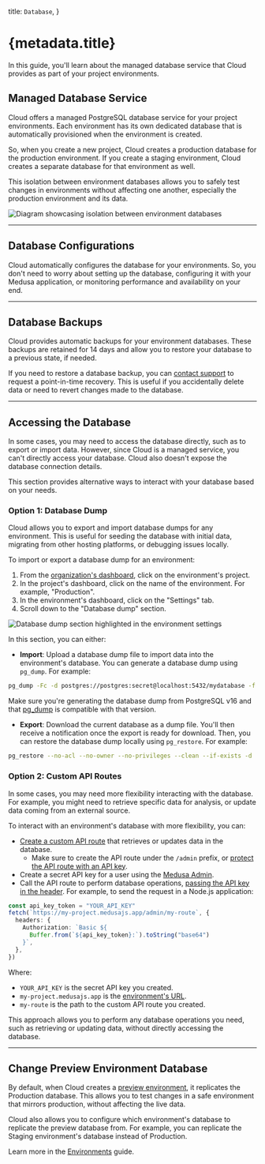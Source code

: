   title: `Database`,
}

# {metadata.title}

In this guide, you'll learn about the managed database service that Cloud provides as part of your project environments.

## Managed Database Service

Cloud offers a managed PostgreSQL database service for your project environments. Each environment has its own dedicated database that is automatically provisioned when the environment is created.

So, when you create a new project, Cloud creates a production database for the production environment. If you create a staging environment, Cloud creates a separate database for that environment as well.

This isolation between environment databases allows you to safely test changes in environments without affecting one another, especially the production environment and its data.

![Diagram showcasing isolation between environment databases](https://res.cloudinary.com/dza7lstvk/image/upload/v1750174759/Cloud/databases-cloud_hzjyrn.jpg)

---

## Database Configurations

Cloud automatically configures the database for your environments. So, you don't need to worry about setting up the database, configuring it with your Medusa application, or monitoring performance and availability on your end.

---

## Database Backups

Cloud provides automatic backups for your environment databases. These backups are retained for 14 days and allow you to restore your database to a previous state, if needed.

If you need to restore a database backup, you can [contact support](#) to request a point-in-time recovery. This is useful if you accidentally delete data or need to revert changes made to the database.

---

## Accessing the Database

In some cases, you may need to access the database directly, such as to export or import data. However, since Cloud is a managed service, you can't directly access your database. Cloud also doesn't expose the database connection details.

This section provides alternative ways to interact with your database based on your needs.

### Option 1: Database Dump

Cloud allows you to export and import database dumps for any environment. This is useful for seeding the database with initial data, migrating from other hosting platforms, or debugging issues locally.

To import or export a database dump for an environment:

1. From the [organization's dashboard](../organizations/page.mdx), click on the environment's project.
2. In the project's dashboard, click on the name of the environment. For example, "Production".
3. In the environment's dashboard, click on the "Settings" tab.
4. Scroll down to the "Database dump" section.

![Database dump section highlighted in the environment settings](https://res.cloudinary.com/dza7lstvk/image/upload/v1750169625/Cloud/CleanShot_2025-06-17_at_17.13.21_2x_l7vw3w.png)

In this section, you can either:

- **Import**: Upload a database dump file to import data into the environment's database. You can generate a database dump using `pg_dump`. For example:

```bash
pg_dump -Fc -d postgres://postgres:secret@localhost:5432/mydatabase -f mydata.dump
```

<Note>

Make sure you're generating the database dump from PostgreSQL v16 and that [pg_dump](https://www.postgresql.org/docs/16/app-pgdump.html) is compatible with that version.

</Note>

- **Export**: Download the current database as a dump file. You'll then receive a notification once the export is ready for download. Then, you can restore the database dump locally using `pg_restore`. For example:

```bash
pg_restore --no-acl --no-owner --no-privileges --clean --if-exists -d 'postgres://postgres:secret@localhost:5432/mydatabase' mydata.dump
```

### Option 2: Custom API Routes

In some cases, you may need more flexibility interacting with the database. For example, you might need to retrieve specific data for analysis, or update data coming from an external source.

To interact with an environment's database with more flexibility, you can:

- [Create a custom API route](!docs!/learn/fundamentals/api-routes) that retrieves or updates data in the database.
    - Make sure to create the API route under the `/admin` prefix, or [protect the API route with an API key](!docs!/learn/fundamentals/api-routes/protected-routes).
- Create a secret API key for a user using the [Medusa Admin](!user-guide!/settings/developer/secret-api-keys#create-secret-api-key).
- Call the API route to perform database operations, [passing the API key in the header](!api!/admin#2-api-token). For example, to send the request in a Node.js application:

```ts
const api_key_token = "YOUR_API_KEY"
fetch(`https://my-project.medusajs.app/admin/my-route`, {
  headers: {
    Authorization: `Basic ${
      Buffer.from(`${api_key_token}:`).toString("base64")
    }`,
  },
})
```

Where:

- `YOUR_API_KEY` is the secret API key you created.
- `my-project.medusajs.app` is the [environment's URL](../deployments/page.mdx#find-environments-url).
- `my-route` is the path to the custom API route you created.

This approach allows you to perform any database operations you need, such as retrieving or updating data, without directly accessing the database.

---

## Change Preview Environment Database

By default, when Cloud creates a [preview environment](../environments/page.mdx#preview-environments), it replicates the Production database. This allows you to test changes in a safe environment that mirrors production, without affecting the live data.

Cloud also allows you to configure which environment's database to replicate the preview database from. For example, you can replicate the Staging environment's database instead of Production.

Learn more in the [Environments](../environments/page.mdx#manage-shared-previews-settings) guide.